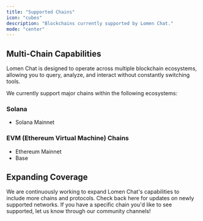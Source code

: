 ```yaml
---
title: "Supported Chains"
icon: "cubes"
description: "Blockchains currently supported by Lomen Chat."
mode: "center"
---
```


## Multi-Chain Capabilities

Lomen Chat is designed to operate across multiple blockchain ecosystems, allowing you to query, analyze, and interact without constantly switching tools.

We currently support major chains within the following ecosystems:

### Solana

- Solana Mainnet

### EVM (Ethereum Virtual Machine) Chains

- Ethereum Mainnet
- Base

## Expanding Coverage

We are continuously working to expand Lomen Chat's capabilities to include more chains and protocols. Check back here for updates on newly supported networks. If you have a specific chain you'd like to see supported, let us know through our community channels!

